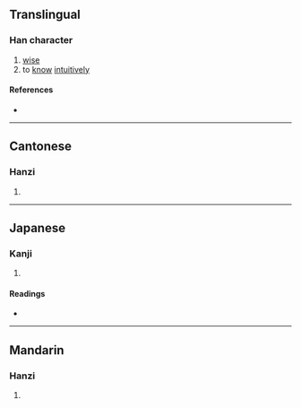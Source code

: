 {{character info/new}}
==Translingual==

===Han character===
{{Han char|rn=61|rad=心|as=07|sn=11|four=52332|canj=QLP|ids=⿱折心}}

# [[wise]]
# to [[know]] [[intuitively]]

====References====
* {{Han ref|kx=0386.380|dkj=10637|dj=0719.070|hdz=42299.100|uh=608A|ud=24714|bh=D551|bd=54609}}

----

==Cantonese==

===Hanzi===
{{yue-hanzi|jyut=[[zit3]]|y=jit3}}

# {{defn|lang=yue|sort=心07}}

----

==Japanese==

===Kanji===
{{ja-kanji|grade=|rs=心07}}

# {{defn|lang=ja|sort=心07}}

====Readings====
* {{ja-readings|on=[[てつ]] (tetsu), [[てち]] (techi)|kun=[[うやまう]] (uyamau)}}

----

==Mandarin==

===Hanzi===
{{cmn-hanzi|pin=[[zhé]] ([[zhe2]])|wg=che<sup>2</sup>}}

# {{defn|lang=cmn|sort=心07}}